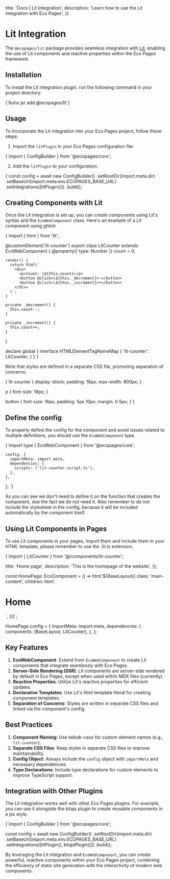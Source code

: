 

  title: 'Docs | Lit Integration',
  description: 'Learn how to use the Lit integration with Eco Pages',
})

# Lit Integration

The `@ecopages/lit` package provides seamless integration with [Lit](https://lit.dev/), enabling the use of Lit components and reactive properties within the Eco Pages framework.

## Installation

To install the Lit integration plugin, run the following command in your project directory:

<CodeBlock lang="bash">
{`bunx jsr add @ecopages/lit`}
</CodeBlock>

## Usage

To incorporate the Lit integration into your Eco Pages project, follow these steps:

1. Import the `litPlugin` in your Eco Pages configuration file:

<CodeBlock lang="typescript">
{`import { ConfigBuilder } from '@ecopages/core';
</CodeBlock>

2. Add the `litPlugin` to your configuration:

<CodeBlock lang="typescript">
{`const config = await new ConfigBuilder()
    .setRootDir(import.meta.dir)
    .setBaseUrl(import.meta.env.ECOPAGES_BASE_URL)
    .setIntegrations([litPlugin()])
    .build();

</CodeBlock>

## Creating Components with Lit

Once the Lit integration is set up, you can create components using Lit's syntax and the `EcoWebComponent` class. Here's an example of a Lit component using ghtml:

<CodeBlock lang="typescript">
{`import { html } from 'lit';

@customElement('lit-counter')
export class LitCounter extends EcoWebComponent {
    @property({ type: Number })
    count = 0;

    render() {
      return html\`
        <div>
          <p>Count: \${this.count}</p>
          <button @click=\${this._decrement}>-</button>
          <button @click=\${this._increment}>+</button>
        </div>
      \`;
    }

    private _decrement() {
      this.count--;
    }

    private _increment() {
      this.count++;
    }
}

declare global {
    interface HTMLElementTagNameMap {
      'lit-counter': LitCounter;
    }
}`}
</CodeBlock>

Note that styles are defined in a separate CSS file, promoting separation of concerns:

<CodeBlock lang="css">
{`lit-counter {
    display: block;
    padding: 16px;
    max-width: 800px;
}

p {
    font-size: 18px;
}

button {
    font-size: 16px;
    padding: 5px 10px;
    margin: 0 5px;
}`}
</CodeBlock>

## Define the config

To properly define the config for the component and avoid issues related to multiple definitions, you should use the `EcoWebComponent` type.

<CodeBlock lang="typescript">
{`import type { EcoWebComponent } from '@ecopages/core';

    config: {
      importMeta: import.meta,
      dependencies: {
        scripts: ['lit-counter.script.ts'],
      },
    },
};
`}
</CodeBlock>

As you can see we don't need to define it on the function that creates the component, due the fact we do not need it.
Also remember to do not include the stylesheet in the config, because it will be included automatically by the component itself.

## Using Lit Components in Pages

To use Lit components in your pages, import them and include them in your HTML template, please remember to use the .lit.ts extension.

<CodeBlock lang="typescript">
{`import { LitCounter } from '@/components/lit-counter';

  title: 'Home page',
  description: 'This is the homepage of the website',
});

const HomePage: EcoComponent = () =>
  html\`\${BaseLayout({
    class: 'main-content',
    children: html\`
      <h1 class="main-title">Home</h1>
      <lit-counter count="8"></lit-counter>
    \`,
  })}\`;

HomePage.config = {
  importMeta: import.meta,
  dependencies: {
    components: [BaseLayout, LitCounter],
  },
};

</CodeBlock>

## Key Features

1. **EcoWebComponent**: Extend from `EcoWebComponent` to create Lit components that integrate seamlessly with Eco Pages.
2. **Server-Side Rendering (SSR)**: Lit components are server-side rendered by default in Eco Pages, except when used within MDX files (currently).
3. **Reactive Properties**: Utilize Lit's reactive properties for efficient updates.
4. **Declarative Templates**: Use Lit's html template literal for creating component templates.
5. **Separation of Concerns**: Styles are written in separate CSS files and linked via the component's config.

## Best Practices

1. **Component Naming**: Use kebab-case for custom element names (e.g., `lit-counter`).
2. **Separate CSS Files**: Keep styles in separate CSS files to improve maintainability.
3. **Config Object**: Always include the `config` object with `importMeta` and necessary dependencies.
4. **Type Declarations**: Include type declarations for custom elements to improve TypeScript support.

## Integration with Other Plugins

The Lit integration works well with other Eco Pages plugins. For example, you can use it alongside the kitajs plugin to create reusable components in a jsx style.

<CodeBlock lang="typescript">
{`import { ConfigBuilder } from '@ecopages/core';

const config = await new ConfigBuilder()
    .setRootDir(import.meta.dir)
    .setBaseUrl(import.meta.env.ECOPAGES_BASE_URL)
    .setIntegrations([litPlugin(), kitajsPlugin()])
    .build();

</CodeBlock>

By leveraging the Lit integration and `EcoWebComponent`, you can create powerful, reactive components within your Eco Pages project, combining the efficiency of static site generation with the interactivity of modern web components.